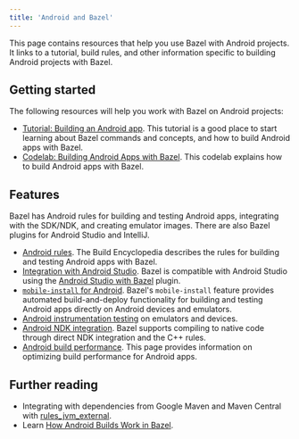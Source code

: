 ```yaml
---
title: 'Android and Bazel'
---
```




This page contains resources that help you use Bazel with Android projects. It
links to a tutorial, build rules, and other information specific to building
Android projects with Bazel.

## Getting started

The following resources will help you work with Bazel on Android projects:

*  [Tutorial: Building an Android app](/start/android-app ). This
   tutorial is a good place to start learning about Bazel commands and concepts,
   and how to build Android apps with Bazel.
*  [Codelab: Building Android Apps with Bazel](https://developer.android.com/codelabs/bazel-android-intro#0).
   This codelab explains how to build Android apps with Bazel.

## Features

Bazel has Android rules for building and testing Android apps, integrating with
the SDK/NDK, and creating emulator images. There are also Bazel plugins for
Android Studio and IntelliJ.

*  [Android rules](/reference/be/android). The Build Encyclopedia describes the rules
   for building and testing Android apps with Bazel.
*  [Integration with Android Studio](/install/ide). Bazel is compatible with
   Android Studio using the [Android Studio with Bazel](https://ij.bazel.build/)
   plugin.
*  [`mobile-install` for Android](/docs/mobile-install). Bazel's `mobile-install`
   feature provides automated build-and-deploy functionality for building and
   testing Android apps directly on Android devices and emulators.
*  [Android instrumentation testing](/docs/android-instrumentation-test) on
   emulators and devices.
*  [Android NDK integration](/docs/android-ndk). Bazel supports compiling to
   native code through direct NDK integration and the C++ rules.
*  [Android build performance](/docs/android-build-performance). This page
   provides information on optimizing build performance for Android apps.

## Further reading

*  Integrating with dependencies from Google Maven and Maven Central with [rules_jvm_external](https://github.com/bazelbuild/rules_jvm_external).
*  Learn [How Android Builds Work in Bazel](https://blog.bazel.build/2018/02/14/how-android-builds-work-in-bazel.html).
